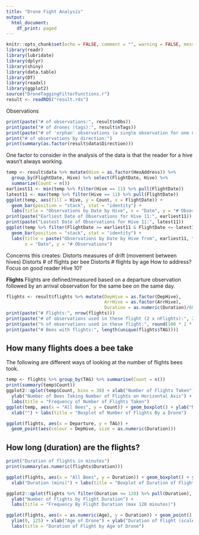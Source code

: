 ```yaml
---
title: "Drone Fight Analysis"
output:
  html_document:
    df_print: paged
---
```


```r
knitr::opts_chunk$set(echo = FALSE, comment = "", warning = FALSE, message = FALSE)
library(readr)
library(lubridate)
library(dplyr)
library(shiny)
library(data.table)
library(DT)
library(readxl)
library(ggplot2)
source("DroneTaggingFilterFunctions.r")
result <- readRDS("result.rds")
```
Observations
```r
print(paste("# of observations:", result$nObs))
print(paste("# of drones (tags):", result$nTags))
print(paste("# of 'orphan' observations (a single observation for one drone on a day:", result$nOneObs))
print("# of observations by direction:")
print(summary(as.factor(result$data$Direction)))

```
One factor to consider in the analysis of the data is that the reader for a hive wasn't always working.

```r
temp <- result$data %>% mutate(Hive = as.factor(HexAddress)) %>%
  group_by(FlightDate, Hive) %>% select(FlightDate, Hive) %>%
  summarize(Count = n())
earliest11 <- min(temp %>% filter(Hive == 11) %>% pull(FlightDate))
latest11 <- max(temp %>% filter(Hive == 11) %>% pull(FlightDate))
ggplot(temp, aes(fill = Hive, y = Count, x = FlightDate)) + 
  geom_bar(position = "stack", stat = "identity") +
  labs(title = "Observations by Date by Hive", x = "Date", y = "# Observations")
print(paste("Earliest Date of Observations for Hive 11:", earliest11))
print(paste("Lastest Date of Observations for Hive 11:", latest11))
ggplot(temp %>% filter(FlightDate >= earliest11 & FlightDate <= latest11), aes(fill = Hive, y = Count, x = FlightDate)) + 
  geom_bar(position = "stack", stat = "identity") +
  labs(title = paste("Observations by Date by Hive from", earliest11, "through", latest11), 
       x = "Date", y = "# Observations")
```
Concerns this creates:
Distorts measures of drift (movement between hives)
Distorts # of flights per bee
Distorts # flights by age
How to address?  Focus on good reader Hive 10?

**Flights**    Flights are defined/measured based on a departure observation followed by an arrival
observation for the same bee on the same day.  
```r
flights <- result$flights %>% mutate(DepHive = as.factor(DepHive), 
                                     ArrHive = as.factor(ArrHive),
                                     Duration = as.numeric(Duration)/60)
print(paste("# Flights:", nrow(flights)))
print(paste("# of observations used in these flight (2 x nFlights):", 2 * nrow(flights)))
print(paste("% of observations used in these flight:", round(100 * 2 * nrow(flights) / result$nObs, 0)))
print(paste("# Bees with flights:", length(unique(flights$TAG))))
```


## How many flights does a bee take
The following are different ways of looking at the number of flights bees took.
```r
temp <- flights %>% group_by(TAG) %>% summarise(Count = n())
print(summary(temp$Count))
ggplot2::qplot(temp$Count, bins = 30) + xlab("Number of Flights Taken") +
  ylab("Number of Bees Taking Number of Flights on Horizontal Axis") +
  labs(title = "Frequency of Number of Flights Taken")
ggplot(temp, aes(x = "All Bees", y = Count)) + geom_boxplot() + ylab("Number of Flights") +
  xlab("") + labs(title = "Boxplot of Number of Flights By a Drone")
```
```r
ggplot(flights, aes(x = Departure, y = TAG)) + 
  geom_point(aes(colour = DepHive, size = as.numeric(Duration)))
```

## How long (duration) are the flights?
```r
print("Duration of flights in minutes")
print(summary(as.numeric(flights$Duration)))

ggplot(flights, aes(x = "All Bees", y = Duration)) + geom_boxplot() + ylab("Number of Flights") +
  xlab("Duration (mins)") + labs(title = "Boxplot of Duration of Flights")

ggplot2::qplot(flights %>% filter(Duration <= 120) %>% pull(Duration), bins = 30) + xlab("Duration of Flights") +
  ylab("Number of Flights by Flight Duration") +
  labs(title = "Frequency By Flight Duration (max 120 minutes)")

ggplot(flights, aes(x = as.numeric(Age), y = Duration)) + geom_point() +
  ylim(0, 125) + xlab("Age of Drone") + ylab("Duration of Flight (scale limited to 125)") +
  labs(title = "Duration of Flight by Age of Drone")

```


